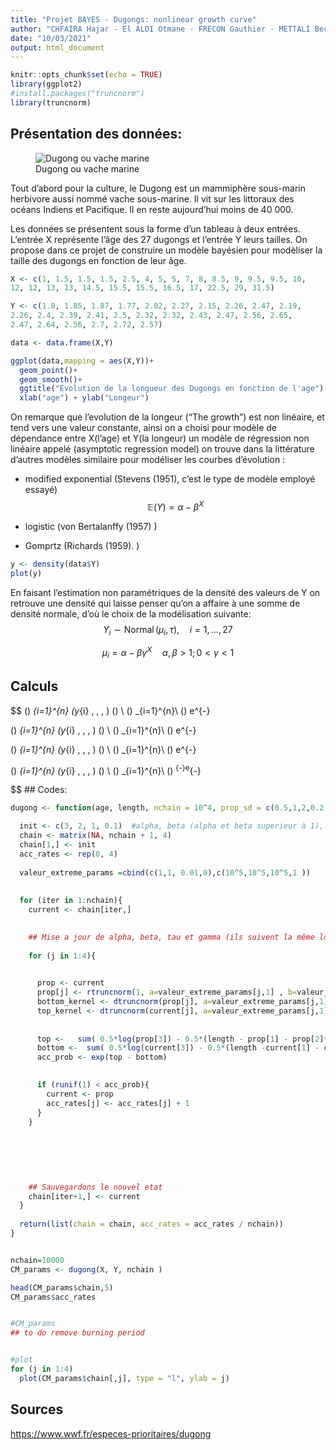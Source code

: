 ```yaml
---
title: "Projet BAYES - Dugongs: nonlinear growth curve"
author: "CHFAIRA Hajar - El ALOI Otmane - FRECON Gauthier - METTALI Bechir "
date: "10/03/2021"
output: html_document
---
```


```r
knitr::opts_chunk$set(echo = TRUE)
library(ggplot2)
#install.packages("truncnorm")
library(truncnorm)
```

## Présentation des données:

![Dugong ou vache marine](dugong.jpg)

Tout d'abord pour la culture, le Dugong est un mammiphère sous-marin herbivore aussi nommé vache sous-marine. Il vit sur les littoraux des océans Indiens et Pacifique. Il en reste aujourd'hui moins de 40 000.\

Les données se présentent sous la forme d'un tableau à deux entrées. L'entrée X représente l'âge des 27 dugongs et l'entrée Y leurs tailles. On propose dans ce projet de construire un modèle bayésien pour modèliser la taille des dugongs en fonction de leur âge.

```r
X <- c(1, 1.5, 1.5, 1.5, 2.5, 4, 5, 5, 7, 8, 8.5, 9, 9.5, 9.5, 10, 
12, 12, 13, 13, 14.5, 15.5, 15.5, 16.5, 17, 22.5, 29, 31.5)

Y <- c(1.8, 1.85, 1.87, 1.77, 2.02, 2.27, 2.15, 2.26, 2.47, 2.19, 
2.26, 2.4, 2.39, 2.41, 2.5, 2.32, 2.32, 2.43, 2.47, 2.56, 2.65, 
2.47, 2.64, 2.56, 2.7, 2.72, 2.57)

data <- data.frame(X,Y)

ggplot(data,mapping = aes(X,Y))+
  geom_point()+
  geom_smooth()+
  ggtitle("Evolution de la longueur des Dugongs en fonction de l'age") +
  xlab("age") + ylab("Longeur")

```

On remarque que l'evolution de la longeur ("The growth") est non linéaire, et tend vers une valeur constante, ainsi on a choisi pour modèle de dépendance entre X(l'age) et Y(la longeur) un modèle de régression non linéaire appelé (asymptotic regression model) on trouve dans la littérature d'autres modèles similaire pour modéliser les courbes d'évolution :

-   modified exponential (Stevens (1951), c'est le type de modèle employé essayé)
$$
\mathbb{E}(Y)=\alpha-\beta^{X}
$$

-   logistic (von Bertalanffy (1957) )

-   Gomprtz (Richards (1959). )

```r
y <- density(data$Y)
plot(y)
```

En faisant l'estimation non paramétriques de la densité des valeurs de Y on retrouve une densité qui laisse penser qu'on a affaire à une somme de densité normale, d'où le choix de la modélisation suivante:
$$
Y_{i} \sim \operatorname{Normal}\left(\mu_{i}, \tau\right), \quad i=1, \ldots, 27$$


$$\mu_{i}=\alpha-\beta \gamma^{X} \quad \alpha, \beta>1 ; 0<\gamma<1
$$



## Calculs
$$
\pi(\alpha \mid \ldots) \propto \prod_{i=1}^{n} \pi\left(y_{i} \mid \alpha, \beta, \gamma, \tau\right) \times \pi(\alpha)
\\
\pi(\alpha \mid \ldots) \propto \prod_{i=1}^{n}\left[\frac{1}{\sqrt{\tau}} e^{-\frac{\left(Y_{i}-\alpha-\beta\gamma^{x_{i}}\right)^{2}}{2\tau}}\right]
\\
\pi(\alpha \mid \ldots) \propto  e^{-\frac{\sum_{i=1}^{n}\left[\left(Y_{i}-\alpha-\beta\gamma^{x_{i}}\right)^{2}\right]}{2\tau}}



$$
$$
\pi(\beta \mid \ldots) \propto \prod_{i=1}^{n} \pi\left(y_{i} \mid \alpha, \beta, \gamma, \tau\right) \times \pi(\beta)
\\
\pi(\beta \mid \ldots) \propto \prod_{i=1}^{n}\left[\frac{1}{\sqrt{\tau}} e^{-\frac{\left(Y_{i}-\alpha-\beta\gamma^{x_{i}}\right)^{2}}{2\tau}}\right]
\\
\pi(\beta \mid \ldots) \propto  e^{-\frac{\sum_{i=1}^{n}\left[\left(Y_{i}-\alpha-\beta\gamma^{x_{i}}\right)^{2}\right]}{2\tau}}



$$
$$
\pi(\gamma \mid \ldots) \propto \prod_{i=1}^{n} \pi\left(y_{i} \mid \alpha, \beta, \gamma, \tau\right) \times \pi(\gamma)
\\
\pi(\gamma \mid \ldots) \propto \prod_{i=1}^{n}\left[\frac{1}{\sqrt{\tau}} e^{-\frac{\left(Y_{i}-\alpha-\beta\gamma^{x_{i}}\right)^{2}}{2\tau}}\right]
\\
\pi(\gamma \mid \ldots) \propto  e^{-\frac{\sum_{i=1}^{n}\left[\left(Y_{i}-\alpha-\beta\gamma^{x_{i}}\right)^{2}\right]}{2\tau}}



$$
$$
\pi(\tau \mid \ldots) \propto \prod_{i=1}^{n} \pi\left(y_{i} \mid \alpha, \beta, \gamma, \tau\right) \times \pi(\gamma)
\\
\pi(\tau \mid \ldots) \propto \prod_{i=1}^{n}\left[\frac{1}{\sqrt{\tau}} e^{-\frac{\left(Y_{i}-\alpha-\beta\gamma^{x_{i}}\right)^{2}}{2\tau}}\right]
\\
\pi(\tau \mid \ldots) \propto  \tau^{-\frac{n}{2}}e^{-\frac{\sum_{i=1}^{n}\left[\left(Y_{i}-\alpha-\beta\gamma^{x_{i}}\right)^{2}\right]}{2\tau}}



$$
## Codes:


```r


dugong <- function(age, length, nchain = 10^4, prop_sd = c(0.5,1,2,0.2)){

  init <- c(3, 2, 1, 0.1)  #alpha, beta (alpha et beta superieur à 1), tau (standard deviation donc on commence à 1) et gamma (entre 0 et 1 donc on prend 0.5)   
  chain <- matrix(NA, nchain + 1, 4)
  chain[1,] <- init
  acc_rates <- rep(0, 4)
  
  valeur_extreme_params =cbind(c(1,1, 0.01,0),c(10^5,10^5,10^5,1 ))
  
  
  for (iter in 1:nchain){
    current <- chain[iter,]

    
    ## Mise a jour de alpha, beta, tau et gamma (ils suivent la même loi a priori )
    
    for (j in 1:4){

      
      prop <- current
      prop[j] <- rtruncnorm(1, a=valeur_extreme_params[j,1] , b=valeur_extreme_params[j,2] , current[j], prop_sd[j])
      bottom_kernel <- dtruncnorm(prop[j], a=valeur_extreme_params[j,1] , b=valeur_extreme_params[j,2] , current[j], prop_sd[j])  #on a pas un noyau symetrique !
      top_kernel <- dtruncnorm(current[j], a=valeur_extreme_params[j,1] , b=valeur_extreme_params[j,2] , prop[j], prop_sd[j]) #on a pas un noyau symetrique !
      
      
      top <-   sum( 0.5*log(prop[3]) - 0.5*(length - prop[1] - prop[2]*prop[4]^age)^2 * prop[3] ) + top_kernel
      bottom <-  sum( 0.5*log(current[3]) - 0.5*(length -current[1] - current[2]*current[4]^age)^2 *current[3]) + bottom_kernel
      acc_prob <- exp(top - bottom)
      

      if (runif(1) < acc_prob){
        current <- prop
        acc_rates[j] <- acc_rates[j] + 1
      }
    }
    
    
    
    
    
    
    ## Sauvegardons le nouvel etat
    chain[iter+1,] <- current
  }
  
  return(list(chain = chain, acc_rates = acc_rates / nchain))
}


nchain=10000
CM_params <- dugong(X, Y, nchain )

head(CM_params$chain,5)
CM_params$acc_rates


#CM_params
## to do remove burning period


#plot
for (j in 1:4)
  plot(CM_params$chain[,j], type = "l", ylab = j)


```

## Sources

<https://www.wwf.fr/especes-prioritaires/dugong>
